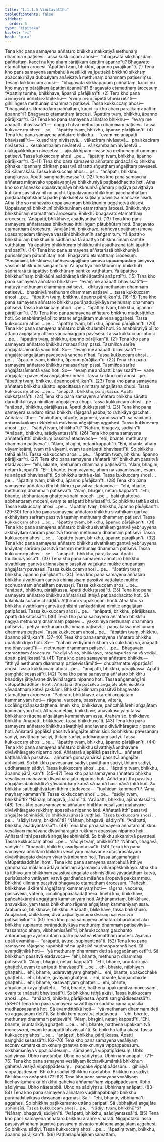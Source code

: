 ```yaml
---
title: "1.1.1.5 Vinītavatthu"
tableOfContents: false
sidebar:
  order: 5
type: "tipitaka"
basket: "vi"
book: "para"
---
```



<DynamicBreadcrumb />

<Division number="67" book="para" e="ch" v="1" p="42">

<Paragraph number="145" book="para">
Tena kho pana samayena aññataro bhikkhu makkaṭiyā methunaṃ dhammaṃ paṭisevi. Tassa kukkuccaṃ ahosi—  “bhagavatā sikkhāpadaṃ paññattaṃ, kacci nu kho ahaṃ pārājikaṃ āpattiṃ āpanno”ti? Bhagavato etamatthaṃ ārocesi. “Āpattiṃ tvaṃ, bhikkhu, āpanno pārājikan”ti. (1)
</Paragraph>

<Paragraph number="146" book="para">
Tena kho pana samayena sambahulā vesālikā vajjiputtakā bhikkhū sikkhaṃ apaccakkhāya dubbalyaṃ anāvikatvā methunaṃ dhammaṃ paṭiseviṃsu. Tesaṃ kukkuccaṃ ahosi—  “bhagavatā sikkhāpadaṃ paññattaṃ, kacci nu kho mayaṃ pārājikaṃ āpattiṃ āpannā”ti? Bhagavato etamatthaṃ ārocesuṃ. “Āpattiṃ tumhe, bhikkhave, āpannā pārājikan”ti. (2)
</Paragraph>

<Paragraph number="147" book="para">
Tena kho pana samayena aññataro bhikkhu—  “evaṃ me anāpatti bhavissatī”ti—  gihiliṅgena methunaṃ dhammaṃ paṭisevi. Tassa kukkuccaṃ ahosi—  “bhagavatā sikkhāpadaṃ paññattaṃ, kacci nu kho ahaṃ pārājikaṃ āpattiṃ āpanno”ti? Bhagavato etamatthaṃ ārocesi. “Āpattiṃ tvaṃ, bhikkhu, āpanno pārājikan”ti. (3)
</Paragraph>

<Paragraph number="148" book="para">
Tena kho pana samayena aññataro bhikkhu—  “evaṃ me anāpatti bhavissatī”ti—  naggo hutvā methunaṃ dhammaṃ paṭisevi. Tassa kukkuccaṃ ahosi …pe…  “āpattiṃ tvaṃ, bhikkhu, āpanno pārājikan”ti. (4)
</Paragraph>

<Paragraph number="149" book="para">
Tena kho pana samayena aññataro bhikkhu—  “evaṃ me anāpatti bhavissatī”ti—  kusacīraṃ nivāsetvā…  vākacīraṃ nivāsetvā…  phalakacīraṃ nivāsetvā…  kesakambalaṃ nivāsetvā…  vālakambalaṃ nivāsetvā…  ulūkapakkhikaṃ nivāsetvā…  ajinakkhipaṃ nivāsetvā methunaṃ dhammaṃ paṭisevi. Tassa kukkuccaṃ ahosi …pe…  “āpattiṃ tvaṃ, bhikkhu, āpanno pārājikan”ti. (5–11)
</Paragraph>

<Paragraph number="150" book="para">
Tena kho pana samayena aññataro piṇḍacāriko bhikkhu pīṭhake nipannaṃ dārikaṃ passitvā sāratto aṅguṭṭhaṃ aṅgajātaṃ pavesesi. Sā kālamakāsi. Tassa kukkuccaṃ ahosi …pe…  “anāpatti, bhikkhu, pārājikassa. Āpatti saṃghādisesassā”ti. (12)
</Paragraph>

</Division>
<Division number="68" book="para" e="ch" v="1" p="43">

<Paragraph number="151" book="para">
Tena kho pana samayena aññataro māṇavako uppalavaṇṇāya bhikkhuniyā paṭibaddhacitto hoti. Atha kho so māṇavako uppalavaṇṇāya bhikkhuniyā gāmaṃ piṇḍāya paviṭṭhāya kuṭikaṃ pavisitvā nilīno acchi. Uppalavaṇṇā bhikkhunī pacchābhattaṃ piṇḍapātapaṭikkantā pāde pakkhāletvā kuṭikaṃ pavisitvā mañcake nisīdi. Atha kho so māṇavako uppalavaṇṇaṃ bhikkhuniṃ uggahetvā dūsesi. Uppalavaṇṇā bhikkhunī bhikkhunīnaṃ etamatthaṃ ārocesi. Bhikkhuniyo bhikkhūnaṃ etamatthaṃ ārocesuṃ. Bhikkhū bhagavato etamatthaṃ ārocesuṃ. “Anāpatti, bhikkhave, asādiyantiyā”ti. (13)
</Paragraph>

</Division>
<Division number="69" book="para" e="ch" v="1" p="43">

<Paragraph number="152" book="para">
Tena kho pana samayena aññatarassa bhikkhuno itthiliṅgaṃ pātubhūtaṃ hoti. Bhagavato etamatthaṃ ārocesuṃ. “Anujānāmi, bhikkhave, taññeva upajjhaṃ tameva upasampadaṃ tāniyeva vassāni bhikkhunīhi saṅgamituṃ. Yā āpattiyo bhikkhūnaṃ bhikkhunīhi sādhāraṇā tā āpattiyo bhikkhunīnaṃ santike vuṭṭhātuṃ. Yā āpattiyo bhikkhūnaṃ bhikkhunīhi asādhāraṇā tāhi āpattīhi anāpattī”ti. (14)
</Paragraph>

<Paragraph number="153" book="para">
Tena kho pana samayena aññatarissā bhikkhuniyā purisaliṅgaṃ pātubhūtaṃ hoti. Bhagavato etamatthaṃ ārocesuṃ. “Anujānāmi, bhikkhave, taññeva upajjhaṃ tameva upasampadaṃ tāniyeva vassāni bhikkhūhi saṅgamituṃ. Yā āpattiyo bhikkhunīnaṃ bhikkhūhi sādhāraṇā tā āpattiyo bhikkhūnaṃ santike vuṭṭhātuṃ. Yā āpattiyo bhikkhunīnaṃ bhikkhūhi asādhāraṇā tāhi āpattīhi anāpattī”ti. (15)
</Paragraph>

</Division>
<Division number="70" book="para" e="ch" v="1" p="44">

<Paragraph number="154" book="para">
Tena kho pana samayena aññataro bhikkhu—  “evaṃ me anāpatti bhavissatī”ti—  mātuyā methunaṃ dhammaṃ paṭisevi…  dhītuyā methunaṃ dhammaṃ paṭisevi…  bhaginiyā methunaṃ dhammaṃ paṭisevi…  tassa kukkuccaṃ ahosi …pe…  “āpattiṃ tvaṃ, bhikkhu, āpanno pārājikan”ti. (16–18)
</Paragraph>

<Paragraph number="155" book="para">
Tena kho pana samayena aññataro bhikkhu purāṇadutiyikāya methunaṃ dhammaṃ paṭisevi. Tassa kukkuccaṃ ahosi …pe…  “āpattiṃ tvaṃ, bhikkhu, āpanno pārājikan”ti. (19)
</Paragraph>

</Division>
<Division number="71" book="para" e="ch" v="1" p="44">

<Paragraph number="156" book="para">
Tena kho pana samayena aññataro bhikkhu mudupiṭṭhiko hoti. So anabhiratiyā pīḷito attano aṅgajātaṃ mukhena aggahesi. Tassa kukkuccaṃ ahosi …pe…  “āpattiṃ tvaṃ, bhikkhu, āpanno pārājikan”ti. (20)
</Paragraph>

<Paragraph number="157" book="para">
Tena kho pana samayena aññataro bhikkhu lambī hoti. So anabhiratiyā pīḷito attano aṅgajātaṃ attano vaccamaggaṃ pavesesi. Tassa kukkuccaṃ ahosi …pe…  “āpattiṃ tvaṃ, bhikkhu, āpanno pārājikan”ti. (21)
</Paragraph>

<Paragraph number="158" book="para">
Tena kho pana samayena aññataro bhikkhu matasarīraṃ passi. Tasmiñca sarīre aṅgajātasāmantā vaṇo hoti. So—  “evaṃ me anāpatti bhavissatī”ti—  aṅgajāte aṅgajātaṃ pavesetvā vaṇena nīhari. Tassa kukkuccaṃ ahosi …pe…  “āpattiṃ tvaṃ, bhikkhu, āpanno pārājikan”ti. (22)
</Paragraph>

<Paragraph number="159" book="para">
Tena kho pana samayena aññataro bhikkhu matasarīraṃ passi. Tasmiñca sarīre aṅgajātasāmantā vaṇo hoti. So—  “evaṃ me anāpatti bhavissatī”ti—  vaṇe aṅgajātaṃ pavesetvā aṅgajātena nīhari. Tassa kukkuccaṃ ahosi …pe…  “āpattiṃ tvaṃ, bhikkhu, āpanno pārājikan”ti. (23)
</Paragraph>

<Paragraph number="160" book="para">
Tena kho pana samayena aññataro bhikkhu sāratto lepacittassa nimittaṃ aṅgajātena chupi. Tassa kukkuccaṃ ahosi …pe…  “anāpatti, bhikkhu, pārājikassa. Āpatti dukkaṭassā”ti. (24)
</Paragraph>

<Paragraph number="161" book="para">
Tena kho pana samayena aññataro bhikkhu sāratto dārudhītalikāya nimittaṃ aṅgajātena chupi. Tassa kukkuccaṃ ahosi …pe…  “anāpatti, bhikkhu, pārājikassa. Āpatti dukkaṭassā”ti. (25)
</Paragraph>

</Division>
<Division number="72" book="para" e="ch" v="1" p="45">

<Paragraph number="162" book="para">
Tena kho pana samayena sundaro nāma bhikkhu rājagahā pabbajito rathikāya gacchati. Aññatarā itthī—  “muhuttaṃ, bhante, āgamehi, vandissāmī”ti sā vandantī antaravāsakaṃ ukkhipitvā mukhena aṅgajātaṃ aggahesi. Tassa kukkuccaṃ ahosi …pe…  “sādiyi tvaṃ, bhikkhū”ti? “Nāhaṃ, bhagavā, sādiyin”ti. “Anāpatti, bhikkhu, asādiyantassā”ti. (26)
</Paragraph>

<Paragraph number="163" book="para">
Tena kho pana samayena aññatarā itthī bhikkhuṃ passitvā etadavoca—  “ehi, bhante, methunaṃ dhammaṃ paṭisevā”ti. “Alaṃ, bhagini, netaṃ kappatī”ti. “Ehi, bhante, ahaṃ vāyamissāmi, tvaṃ mā vāyami, evaṃ te anāpatti bhavissatī”ti. So bhikkhu tathā akāsi. Tassa kukkuccaṃ ahosi …pe…  “āpattiṃ tvaṃ, bhikkhu, āpanno pārājikan”ti. (27)
</Paragraph>

<Paragraph number="164" book="para">
Tena kho pana samayena aññatarā itthī bhikkhuṃ passitvā etadavoca—  “ehi, bhante, methunaṃ dhammaṃ paṭisevā”ti. “Alaṃ, bhagini, netaṃ kappatī”ti. “Ehi, bhante, tvaṃ vāyama, ahaṃ na vāyamissāmi, evaṃ te anāpatti bhavissatī”ti. So bhikkhu tathā akāsi. Tassa kukkuccaṃ ahosi …pe…  “āpattiṃ tvaṃ, bhikkhu, āpanno pārājikan”ti. (28)
</Paragraph>

<Paragraph number="165" book="para">
Tena kho pana samayena aññatarā itthī bhikkhuṃ passitvā etadavoca—  “ehi, bhante, methunaṃ dhammaṃ paṭisevā”ti. “Alaṃ, bhagini, netaṃ kappatī”ti. “Ehi, bhante, abbhantaraṃ ghaṭṭetvā bahi mocehi …pe…  bahi ghaṭṭetvā abbhantaraṃ mocehi, evaṃ te anāpatti bhavissatī”ti. So bhikkhu tathā akāsi. Tassa kukkuccaṃ ahosi …pe…  “āpattiṃ tvaṃ, bhikkhu, āpanno pārājikan”ti. (29–30)
</Paragraph>

</Division>
<Division number="73" book="para" e="ch" v="1" p="45">

<Paragraph number="166" book="para">
Tena kho pana samayena aññataro bhikkhu sivathikaṃ gantvā akkhāyitaṃ sarīraṃ passitvā tasmiṃ methunaṃ dhammaṃ paṭisevi. Tassa kukkuccaṃ ahosi …pe…  “āpattiṃ tvaṃ, bhikkhu, āpanno pārājikan”ti. (31)
</Paragraph>

<Paragraph number="167" book="para">
Tena kho pana samayena aññataro bhikkhu sivathikaṃ gantvā yebhuyyena akkhāyitaṃ sarīraṃ passitvā tasmiṃ methunaṃ dhammaṃ paṭisevi. Tassa kukkuccaṃ ahosi …pe…  “āpattiṃ tvaṃ, bhikkhu, āpanno pārājikan”ti. (32)
</Paragraph>

<Paragraph number="168" book="para">
Tena kho pana samayena aññataro bhikkhu sivathikaṃ gantvā yebhuyyena khāyitaṃ sarīraṃ passitvā tasmiṃ methunaṃ dhammaṃ paṭisevi. Tassa kukkuccaṃ ahosi …pe…  “anāpatti, bhikkhu, pārājikassa. Āpatti thullaccayassā”ti. (33)
</Paragraph>

<Paragraph number="169" book="para">
Tena kho pana samayena aññataro bhikkhu sivathikaṃ gantvā chinnasīsaṃ passitvā vaṭṭakate mukhe chupantaṃ aṅgajātaṃ pavesesi. Tassa kukkuccaṃ ahosi …pe…  “āpattiṃ tvaṃ, bhikkhu, āpanno pārājikan”ti. (34)
</Paragraph>

<Paragraph number="170" book="para">
Tena kho pana samayena aññataro bhikkhu sivathikaṃ gantvā chinnasīsaṃ passitvā vaṭṭakate mukhe acchupantaṃ aṅgajātaṃ pavesesi. Tassa kukkuccaṃ ahosi …pe…  “anāpatti, bhikkhu, pārājikassa. Āpatti dukkaṭassā”ti. (35)
</Paragraph>

<Paragraph number="171" book="para">
Tena kho pana samayena aññataro bhikkhu aññatarissā itthiyā paṭibaddhacitto hoti. Sā kālaṅkatā susāne chaḍḍitā. Aṭṭhikāni vippakiṇṇāni honti. Atha kho so bhikkhu sivathikaṃ gantvā aṭṭhikāni saṅkaḍḍhitvā nimitte aṅgajātaṃ paṭipādesi. Tassa kukkuccaṃ ahosi …pe…  “anāpatti, bhikkhu, pārājikassa. Āpatti dukkaṭassā”ti. (36)
</Paragraph>

<Paragraph number="172" book="para">
Tena kho pana samayena aññataro bhikkhu nāgiyā methunaṃ dhammaṃ paṭisevi…  yakkhiniyā methunaṃ dhammaṃ paṭisevi…  petiyā methunaṃ dhammaṃ paṭisevi…  paṇḍakassa methunaṃ dhammaṃ paṭisevi. Tassa kukkuccaṃ ahosi …pe…  “āpattiṃ tvaṃ, bhikkhu, āpanno pārājikan”ti. (37–40)
</Paragraph>

<Paragraph number="173" book="para">
Tena kho pana samayena aññataro bhikkhu upahatindriyo hoti. So—  “nāhaṃ vediyāmi sukhaṃ vā dukkhaṃ vā, anāpatti me bhavissatī”ti—  methunaṃ dhammaṃ paṭisevi. …pe…  Bhagavato etamatthaṃ ārocesuṃ. “Vediyi vā so, bhikkhave, moghapuriso na vā vediyi, āpatti pārājikassā”ti. (41)
</Paragraph>

<Paragraph number="174" book="para">
Tena kho pana samayena aññataro bhikkhu—  “itthiyā methunaṃ dhammaṃ paṭisevissāmī”ti—  chupitamatte vippaṭisārī ahosi. Tassa kukkuccaṃ ahosi …pe…  “anāpatti, bhikkhu, pārājikassa. Āpatti saṃghādisesassā”ti. (42)
</Paragraph>

</Division>
<Division number="74" book="para" e="ch" v="1" p="47">

<Paragraph number="175" book="para">
Tena kho pana samayena aññataro bhikkhu bhaddiye jātiyāvane divāvihāragato nipanno hoti. Tassa aṅgamaṅgāni vātūpatthaddhāni honti. Aññatarā itthī passitvā aṅgajāte abhinisīditvā yāvadatthaṃ katvā pakkāmi. Bhikkhū kilinnaṃ passitvā bhagavato etamatthaṃ ārocesuṃ. “Pañcahi, bhikkhave, ākārehi aṅgajātaṃ kammaniyaṃ hoti—  rāgena, vaccena, passāvena, vātena, uccāliṅgapāṇakadaṭṭhena. Imehi kho, bhikkhave, pañcahākārehi aṅgajātaṃ kammaniyaṃ hoti. Aṭṭhānametaṃ, bhikkhave, anavakāso yaṃ tassa bhikkhuno rāgena aṅgajātaṃ kammaniyaṃ assa. Arahaṃ so, bhikkhave, bhikkhu. Anāpatti, bhikkhave, tassa bhikkhuno”ti. (43)
</Paragraph>

<Paragraph number="176" book="para">
Tena kho pana samayena aññataro bhikkhu sāvatthiyā andhavane divāvihāragato nipanno hoti. Aññatarā gopālikā passitvā aṅgajāte abhinisīdi. So bhikkhu pavesanaṃ sādiyi, paviṭṭhaṃ sādiyi, ṭhitaṃ sādiyi, uddharaṇaṃ sādiyi. Tassa kukkuccaṃ ahosi …pe…  “āpattiṃ tvaṃ, bhikkhu, āpanno pārājikan”ti. (44)
</Paragraph>

<Paragraph number="177" book="para">
Tena kho pana samayena aññataro bhikkhu sāvatthiyā andhavane divāvihāragato nipanno hoti. Aññatarā ajapālikā passitvā…  aññatarā kaṭṭhahārikā passitvā…  aññatarā gomayahārikā passitvā aṅgajāte abhinisīdi. So bhikkhu pavesanaṃ sādiyi, paviṭṭhaṃ sādiyi, ṭhitaṃ sādiyi, uddharaṇaṃ sādiyi. Tassa kukkuccaṃ ahosi …pe…  “āpattiṃ tvaṃ, bhikkhu, āpanno pārājikan”ti. (45–47)
</Paragraph>

</Division>
<Division number="75" book="para" e="ch" v="1" p="47">

<Paragraph number="178" book="para">
Tena kho pana samayena aññataro bhikkhu vesāliyaṃ mahāvane divāvihāragato nipanno hoti. Aññatarā itthī passitvā aṅgajāte abhinisīditvā yāvadatthaṃ katvā sāmantā hasamānā ṭhitā hoti. So bhikkhu paṭibujjhitvā taṃ itthiṃ etadavoca—  “tuyhidaṃ kamman”ti? “Āma, mayhaṃ kamman”ti. Tassa kukkuccaṃ ahosi …pe…  “sādiyi tvaṃ, bhikkhū”ti? “Nāhaṃ, bhagavā, jānāmī”ti. “Anāpatti, bhikkhu, ajānantassā”ti. (48)
</Paragraph>

</Division>
<Division number="76" book="para" e="ch" v="1" p="48">

<Paragraph number="179" book="para">
Tena kho pana samayena aññataro bhikkhu vesāliyaṃ mahāvane divāvihāragato rukkhaṃ apassāya nipanno hoti. Aññatarā itthī passitvā aṅgajāte abhinisīdi. So bhikkhu sahasā vuṭṭhāsi. Tassa kukkuccaṃ ahosi …pe…  “sādiyi tvaṃ, bhikkhū”ti? “Nāhaṃ, bhagavā, sādiyin”ti. “Anāpatti, bhikkhu, asādiyantassā”ti. (49)
</Paragraph>

<Paragraph number="180" book="para">
Tena kho pana samayena aññataro bhikkhu vesāliyaṃ mahāvane divāvihāragato rukkhaṃ apassāya nipanno hoti. Aññatarā itthī passitvā aṅgajāte abhinisīdi. So bhikkhu akkamitvā pavattesi. Tassa kukkuccaṃ ahosi …pe…  “sādiyi tvaṃ, bhikkhū”ti? “Nāhaṃ, bhagavā, sādiyin”ti. “Anāpatti, bhikkhu, asādiyantassā”ti. (50)
</Paragraph>

</Division>
<Division number="77" book="para" e="ch" v="1" p="48">

<Paragraph number="181" book="para">
Tena kho pana samayena aññataro bhikkhu vesāliyaṃ mahāvane kūṭāgārasālāyaṃ divāvihāragato dvāraṃ vivaritvā nipanno hoti. Tassa aṅgamaṅgāni vātūpatthaddhāni honti. Tena kho pana samayena sambahulā itthiyo gandhañca mālañca ādāya ārāmaṃ āgamaṃsu vihārapekkhikāyo. Atha kho tā itthiyo taṃ bhikkhuṃ passitvā aṅgajāte abhinisīditvā yāvadatthaṃ katvā, purisūsabho vatāyanti vatvā gandhañca mālañca āropetvā pakkamiṃsu. Bhikkhū kilinnaṃ passitvā bhagavato etamatthaṃ ārocesuṃ. “Pañcahi, bhikkhave, ākārehi aṅgajātaṃ kammaniyaṃ hoti—  rāgena, vaccena, passāvena, vātena, uccāliṅgapāṇakadaṭṭhena. Imehi kho, bhikkhave, pañcahākārehi aṅgajātaṃ kammaniyaṃ hoti. Aṭṭhānametaṃ, bhikkhave, anavakāso, yaṃ tassa bhikkhuno rāgena aṅgajātaṃ kammaniyaṃ assa. Arahaṃ so, bhikkhave, bhikkhu. Anāpatti, bhikkhave, tassa bhikkhuno. Anujānāmi, bhikkhave, divā paṭisallīyantena dvāraṃ saṃvaritvā paṭisallīyitun”ti. (51)
</Paragraph>

</Division>
<Division number="78" book="para" e="ch" v="1" p="49">

<Paragraph number="182" book="para">
Tena kho pana samayena aññataro bhārukacchako bhikkhu supinante purāṇadutiyikāya methunaṃ dhammaṃ paṭisevitvā—  “assamaṇo ahaṃ, vibbhamissāmī”ti, bhārukacchaṃ gacchanto antarāmagge āyasmantaṃ upāliṃ passitvā etamatthaṃ ārocesi. Āyasmā upāli evamāha—  “anāpatti, āvuso, supinantenā”ti. (52)
</Paragraph>

<Paragraph number="183" book="para">
Tena kho pana samayena rājagahe supabbā nāma upāsikā mudhappasannā hoti. Sā evaṃdiṭṭhikā hoti—  “yā methunaṃ dhammaṃ deti sā aggadānaṃ detī”ti. Sā bhikkhuṃ passitvā etadavoca—  “ehi, bhante, methunaṃ dhammaṃ paṭisevā”ti. “Alaṃ, bhagini, netaṃ kappatī”ti. “Ehi, bhante, ūruntarikāya ghaṭṭehi, evaṃ te anāpatti bhavissatī”ti …pe…  ehi, bhante, nābhiyaṃ ghaṭṭehi…  ehi, bhante, udaravaṭṭiyaṃ ghaṭṭehi…  ehi, bhante, upakacchake ghaṭṭehi…  ehi, bhante, gīvāyaṃ ghaṭṭehi…  ehi, bhante, kaṇṇacchidde ghaṭṭehi…  ehi, bhante, kesavaṭṭiyaṃ ghaṭṭehi…  ehi, bhante, aṅgulantarikāya ghaṭṭehi…  “ehi, bhante, hatthena upakkamitvā mocessāmi, evaṃ te anāpatti bhavissatī”ti. So bhikkhu tathā akāsi. Tassa kukkuccaṃ ahosi …pe…  “anāpatti, bhikkhu, pārājikassa. Āpatti saṃghādisesassā”ti. (53–61)
</Paragraph>

</Division>
<Division number="79" book="para" e="ch" v="1" p="49">

<Paragraph number="184" book="para">
Tena kho pana samayena sāvatthiyaṃ saddhā nāma upāsikā mudhappasannā hoti. Sā evaṃdiṭṭhikā hoti—  “yā methunaṃ dhammaṃ deti sā aggadānaṃ detī”ti. Sā bhikkhuṃ passitvā etadavoca—  “ehi, bhante, methunaṃ dhammaṃ paṭisevā”ti. “Alaṃ, bhagini, netaṃ kappatī”ti. “Ehi, bhante, ūruntarikāya ghaṭṭehi …pe…  ehi, bhante, hatthena upakkamitvā mocessāmi, evaṃ te anāpatti bhavissatī”ti. So bhikkhu tathā akāsi. Tassa kukkuccaṃ ahosi …pe…  “anāpatti, bhikkhu, pārājikassa. Āpatti saṃghādisesassā”ti. (62–70)
</Paragraph>

</Division>
<Division number="80" book="para" e="ch" v="1" p="49">

<Paragraph number="185" book="para">
Tena kho pana samayena vesāliyaṃ licchavikumārakā bhikkhuṃ gahetvā bhikkhuniyā vippaṭipādesuṃ…  sikkhamānāya vippaṭipādesuṃ…  sāmaṇeriyā vippaṭipādesuṃ. Ubho sādiyiṃsu. Ubho nāsetabbā. Ubho na sādiyiṃsu. Ubhinnaṃ anāpatti. (71–76)
</Paragraph>

</Division>
<Division number="81" book="para" e="ch" v="1" p="50">

<Paragraph number="186" book="para">
Tena kho pana samayena vesāliyaṃ licchavikumārakā bhikkhuṃ gahetvā vesiyā vippaṭipādesuṃ…  paṇḍake vippaṭipādesuṃ…  gihiniyā vippaṭipādesuṃ. Bhikkhu sādiyi. Bhikkhu nāsetabbo. Bhikkhu na sādiyi. Bhikkhussa anāpatti. (77–82)
</Paragraph>

<Paragraph number="187" book="para">
Tena kho pana samayena vesāliyaṃ licchavikumārakā bhikkhū gahetvā aññamaññaṃ vippaṭipādesuṃ. Ubho sādiyiṃsu. Ubho nāsetabbā. Ubho na sādiyiṃsu. Ubhinnaṃ anāpatti. (83–84)
</Paragraph>

</Division>
<Division number="82" book="para" e="ch" v="1" p="50">

<Paragraph number="188" book="para">
Tena kho pana samayena aññataro vuḍḍhapabbajito bhikkhu purāṇadutiyikāya dassanaṃ agamāsi. Sā—  “ehi, bhante, vibbhamā”ti aggahesi. So bhikkhu paṭikkamanto uttāno paripati. Sā ubbhajitvā aṅgajāte abhinisīdi. Tassa kukkuccaṃ ahosi …pe…  “sādiyi tvaṃ, bhikkhū”ti? “Nāhaṃ, bhagavā, sādiyin”ti. “Anāpatti, bhikkhu, asādiyantassā”ti. (85)
</Paragraph>

</Division>
<Division number="83" book="para" e="ch" v="1" p="50">

<Paragraph number="189" book="para">
Tena kho pana samayena aññataro bhikkhu araññe viharati. Migapotako tassa passāvaṭṭhānaṃ āgantvā passāvaṃ pivanto mukhena aṅgajātaṃ aggahesi. So bhikkhu sādiyi. Tassa kukkuccaṃ ahosi …pe…  “āpattiṃ tvaṃ, bhikkhu, āpanno pārājikan”ti. (86)

</Paragraph>
</Division>

<Paragraph number="190" type="center" book="para">
Paṭhamapārājikaṃ samattaṃ.
</Paragraph>